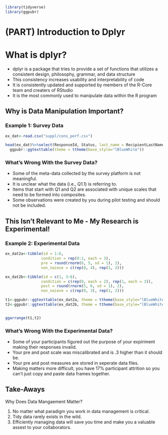 ```r
library(tidyverse)
library(ggpubr)
```

# (PART) Introduction to Dplyr {-}
# What is dplyr?
<div class = semiemph>
- dplyr is a package that tries to provide a set of functions that utilizes a consistent design, philosophy, grammar, and data structure
- This consistency increases usability and interpretability of code
- It is consistently updated and supported by members of the R-Core team and creaters of RStudio
- It is the most commonly used to manipulate data within the R program
</div>
## Why is Data Manipulation Important?

### Example 1: Survey Data

```r
ex_dat<-read.csv("suppl/cons_perf.csv")

head(ex_dat)%>%select(ResponseId, Status, last_name = RecipientLastName, starts_with("Q"))%>%
  ggpubr::ggtexttable(theme = ttheme(base_style="lBlueWhite"))

```

### What's Wrong With the Survey Data?
- Some of the meta-data collected by the survey platform is not meaningful.
- It is unclear what the data (i.e., Q1.1) is referring to.
- Items that start with Q1 and Q2 are associated with unique scales that need to be formed into composites.
- Some observations were created by you during pilot testing and should not be included.

## This Isn't Relevant to Me - My Research is Experimental!

### Example 2: Experimental Data
```r
ex_dat2a<-tibble(id = 1:6,
                condition = rep(0:1, each = 3),
                pre = round(rnorm(6, 5, sd = 1), 2), 
                non_naieve = c(rep(0, 4), rep(1, 2)))

ex_dat2b<-tibble(id = c(1, 3:6),
                condition = c(rep(0, each = 2), rep(1, each = 3)),
                post = round(rnorm(5, 6, sd = 1), 2), 
                non_naieve = c(rep(0, 3), rep(1, 2)))

t1<-ggpubr::ggtexttable(ex_dat2a, theme = ttheme(base_style="lBlueWhite"))
t2<-ggpubr::ggtexttable(ex_dat2b, theme = ttheme(base_style="lBlueWhite"))


ggarrange(t1,t2)
```

### What's Wrong With the Experimental Data?
- Some of your participants figured out the purpose of your expiriment making their responses invalid.
- Your pre and post scale was miscalibrated and is .3 higher than it should be.
- Your pre and post measures are stored in seperate data files.
- Making matters more difficult, you have 17% participant attrition so you can't just copy and paste data frames together.

## Take-Aways
<div class = activity>
<div class = activitytitle>
Why Does Data Mangaement Matter?
</div>
1. No matter what paradigm you work in data management is critical.
2. Tidy data rarely exists in the wild.
3. Efficiently managing data will save you time and make you a valuable assest to your collaborators.
</div>


